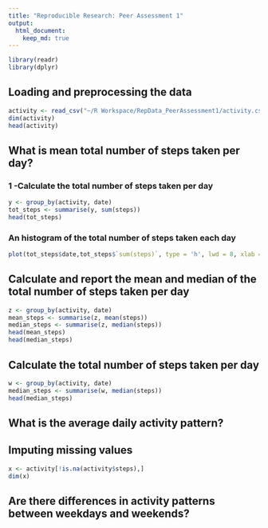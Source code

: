 ```yaml
---
title: "Reproducible Research: Peer Assessment 1"
output: 
  html_document:
    keep_md: true
---
```


```r
library(readr)
library(dplyr)

```

## Loading and preprocessing the data

```r
activity <- read_csv("~/R Workspace/RepData_PeerAssessment1/activity.csv")
dim(activity) 
head(activity)
```

## What is mean total number of steps taken per day?

### 1 -Calculate the total number of steps taken per day
```r
y <- group_by(activity, date)
tot_steps <- summarise(y, sum(steps))
head(tot_steps)
```
### An histogram of the total number of steps taken each day

```r
plot(tot_steps$date,tot_steps$`sum(steps)`, type = 'h', lwd = 8, xlab = "data", ylab = "Total steps for day", col = "gray", main ="The total number of steps taken each day")
```

## Calculate and report the mean and median of the total number of steps taken per day

```r
z <- group_by(activity, date)
mean_steps <- summarise(z, mean(steps))
median_steps <- summarise(z, median(steps))
head(mean_steps)
head(median_steps)
```

## Calculate the total number of steps taken per day
```r
w <- group_by(activity, date)
median_steps <- summarise(w, median(steps))
head(median_steps)
```

## What is the average daily activity pattern?



## Imputing missing values


```r
x <- activity[!is.na(activity$steps),]
dim(x)
```


## Are there differences in activity patterns between weekdays and weekends?
